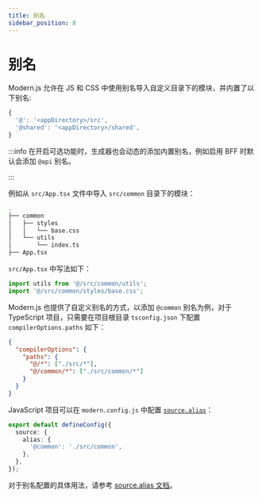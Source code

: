 ```yaml
---
title: 别名
sidebar_position: 8
---
```

# 别名

Modern.js 允许在 JS 和 CSS 中使用别名导入自定义目录下的模块，并内置了以下别名:

```js
{
  '@': '<appDirectory>/src',
  '@shared': '<appDirectory>/shared',
}
```

:::info
在开启可选功能时，生成器也会动态的添加内置别名，例如启用 BFF 时默认会添加 `@api` 别名。

:::

例如从 `src/App.tsx` 文件中导入 `src/common` 目录下的模块：

```bash
.
├── common
│   ├── styles
│   │   └── base.css
│   └── utils
│       └── index.ts
├── App.tsx
```

`src/App.tsx` 中写法如下：

```ts
import utils from '@/src/common/utils';
import '@/src/common/styles/base.css';
```

Modern.js 也提供了自定义别名的方式，以添加 `@common` 别名为例，对于 TypeScript 项目，只需要在项目根目录 `tsconfig.json` 下配置 `compilerOptions.paths` 如下：

```json
{
  "compilerOptions": {
    "paths": {
      "@/*": ["./src/*"],
      "@/common/*": ["./src/common/*"]
    }
  }
}
```

JavaScript 项目可以在 `modern.config.js` 中配置 [`source.alias`](/configure/app/source/alias)：

```ts title="modern.config.ts"
export default defineConfig({
  source: {
    alias: {
      '@common': './src/common',
    },
  },
});
```

对于别名配置的具体用法，请参考 [source.alias 文档](/configure/app/source/alias)。
